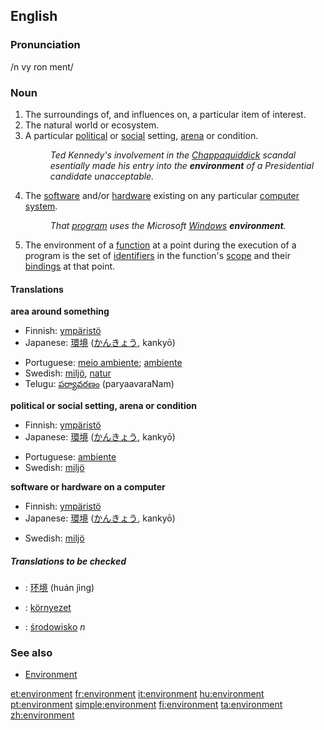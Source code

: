==English==

===Pronunciation===
/n vy ron ment/

===Noun===
{{en-noun-reg}}

# The surroundings of, and influences on, a particular item of interest.
# The natural world or ecosystem.
#A particular [[political]] or [[social]] setting, [[arena]] or condition.
#:''Ted Kennedy's involvement in the [[Chappaquiddick]] scandal esentially made his entry into the '''environment''' of a Presidential candidate unacceptable.''
# {{cattag|computing}} The [[software]] and/or [[hardware]] existing on any particular [[computer]] [[system]].
#:''That [[program]] uses the Microsoft [[Windows]] '''environment'''.''
# {{complang}} The environment of a [[function]] at a point during the execution of a program is the set of [[identifiers]] in the function's [[scope]] and their [[bindings]] at that point.

====Translations====
'''area around something'''
{{top}}
*Finnish: [[ympäristö]]
*Japanese: [[環境]] ([[かんきょう]], kankyō)
{{mid}}
*Portuguese: [[meio ambiente]]; [[ambiente]]
*Swedish: [[miljö]], [[natur]]
*Telugu: [[పర్యావరణం]] (paryaavaraNam)
{{bottom}}

'''political or social setting, arena or condition'''
{{top}}
*Finnish: [[ympäristö]]
*Japanese: [[環境]] ([[かんきょう]], kankyō)
{{mid}}
*Portuguese: [[ambiente]]
*Swedish: [[miljö]]
{{bottom}}

'''software or hardware on a computer'''
{{top}}
*Finnish: [[ympäristö]]
*Japanese: [[環境]] ([[かんきょう]], kankyō)
{{mid}}
*Swedish: [[miljö]]
{{bottom}}

=====Translations to be checked===== 
<!--Remove this section once all of the translations below have been moved into the tables above.--> 
{{checktrans}}
*{{ttbc|Chinese}}: [[环境]] (huán jìng)
*{{ttbc|Hungarian}}: [[környezet]]
*{{ttbc|Polish}}: [[środowisko]] ''n''

===See also===
*[[Environment]]

[[et:environment]]
[[fr:environment]]
[[it:environment]]
[[hu:environment]]
[[pt:environment]]
[[simple:environment]]
[[fi:environment]]
[[ta:environment]]
[[zh:environment]]